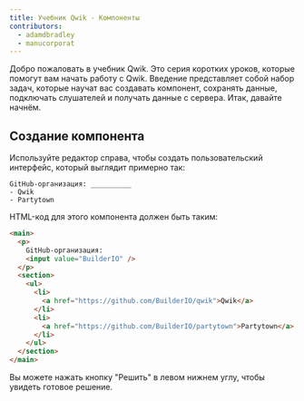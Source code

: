 ```yaml
---
title: Учебник Qwik - Компоненты
contributors:
  - adamdbradley
  - manucorporat
---
```


Добро пожаловать в учебник Qwik. Это серия коротких уроков, которые помогут вам начать работу с Qwik. Введение представляет собой набор задач, которые научат вас создавать компонент, сохранять данные, подключать слушателей и получать данные с сервера. Итак, давайте начнём.

## Создание компонента

Используйте редактор справа, чтобы создать пользовательский интерфейс, который выглядит примерно так:

```
GitHub-организация: __________
- Qwik
- Partytown
```

HTML-код для этого компонента должен быть таким:

```HTML
<main>
  <p>
    GitHub-организация:
    <input value="BuilderIO" />
  </p>
  <section>
    <ul>
      <li>
        <a href="https://github.com/BuilderIO/qwik">Qwik</a>
      </li>
      <li>
        <a href="https://github.com/BuilderIO/partytown">Partytown</a>
      </li>
    </ul>
  </section>
</main>
```

Вы можете нажать кнопку "Решить" в левом нижнем углу, чтобы увидеть готовое решение.
